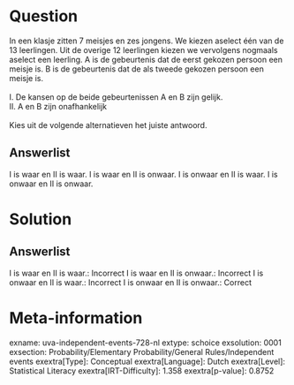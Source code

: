 Question
========

In een klasje zitten 7 meisjes en zes jongens. We kiezen aselect één van
de 13 leerlingen. Uit de overige 12 leerlingen kiezen we vervolgens
nogmaals aselect een leerling. A is de gebeurtenis dat de eerst gekozen
persoon een meisje is. B is de gebeurtenis dat de als tweede gekozen
persoon een meisje is.\
\
I. De kansen op de beide gebeurtenissen A en B zijn gelijk.\
II. A en B zijn onafhankelijk\
\
Kies uit de volgende alternatieven het juiste antwoord.

Answerlist
----------

I is waar en II is waar.
I is waar en II is onwaar.
I is onwaar en II is waar.
I is onwaar en II is onwaar.

Solution
========

Answerlist
----------

I is waar en II is waar.: Incorrect
I is waar en II is onwaar.: Incorrect
I is onwaar en II is waar.: Incorrect
I is onwaar en II is onwaar.: Correct

Meta-information
================
exname: uva-independent-events-728-nl
extype: schoice
exsolution: 0001
exsection: Probability/Elementary Probability/General Rules/Independent events
exextra[Type]: Conceptual
exextra[Language]: Dutch
exextra[Level]: Statistical Literacy
exextra[IRT-Difficulty]: 1.358
exextra[p-value]: 0.8752

